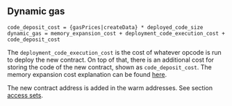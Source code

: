 ## Dynamic gas

    code_deposit_cost = {gasPrices|createData} * deployed_code_size
    dynamic_gas = memory_expansion_cost + deployment_code_execution_cost + code_deposit_cost

The `deployment_code_execution_cost` is the cost of whatever opcode is run to deploy the new contract.
On top of that, there is an additional cost for storing the code of the new contract, shown as `code_deposit_cost`.
The memory expansion cost explanation can be found [here](/about).

The new contract address is added in the warm addresses. See section [access sets](/about).
